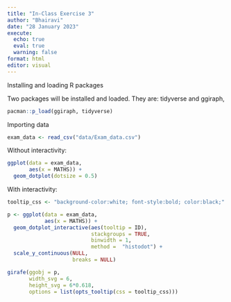 ```yaml
---
title: "In-Class Exercise 3"
author: "Bhairavi"
date: "28 January 2023"
execute:
  echo: true
  eval: true
  warning: false
format: html
editor: visual
---
```


Installing and loading R packages

Two packages will be installed and loaded. They are: tidyverse and ggiraph,

```r
pacman::p_load(ggiraph, tidyverse)
```

Importing data

```r
exam_data <- read_csv("data/Exam_data.csv")
```

Without interactivity:

```r
ggplot(data = exam_data,
       aes(x = MATHS)) +
  geom_dotplot(dotsize = 0.5)
```

With interactivity:

```r
tooltip_css <- "background-color:white; font-style:bold; color:black;"

p <- ggplot(data = exam_data,
            aes(x = MATHS)) +
  geom_dotplot_interactive(aes(tooltip = ID),
                           stackgroups = TRUE,
                           binwidth = 1,
                           method =  "histodot") +
  scale_y_continuous(NULL,
                     breaks = NULL)

girafe(ggobj = p,
       width_svg = 6,
       height_svg = 6*0.618,
       options = list(opts_tooltip(css = tooltip_css)))
```
